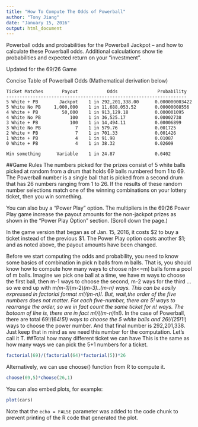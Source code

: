 ```yaml
---
title: "How To Compute The Odds of Powerball"
author: "Tony Jiang"
date: "January 15, 2016"
output: html_document
---
```

Powerball odds and probabilities for the Powerball Jackpot – and how to calculate these Powerball odds. Additional calculations show tie probabilities and expected return on your “investment”.

Updated for the 69/26 Game

Concise Table of Powerball Odds (Mathematical derivation below)
```
Ticket Matches       Payout           Odds               Probability
--------------------------------------------------------------------
5 White + PB        Jackpot    1 in 292,201,338.00      0.000000003422 
5 White No PB     1,000,000    1 in 11,688,053.52       0.00000008556
4 White + PB         50,000    1 in 913,129.18          0.000001095
4 White No PB           100    1 in 36,525.17           0.00002738
3 White + PB            100    1 in 14,494.11           0.00006899
3 White No PB             7    1 in 579.76              0.001725
2 White + PB              7    1 in 701.33              0.001426
1 White + PB              4    1 in 91.98               0.01087
0 White + PB              4    1 in 38.32               0.02609

Win something      Variable    1 in 24.87               0.0402
```
##Game Rules
   The numbers picked for the prizes consist of 5 white balls picked at random from a drum that holds 69 balls numbered from 1 to 69. The Powerball number is a single ball that is picked from a second drum that has 26 numbers ranging from 1 to 26. If the results of these random number selections match one of the winning combinations on your lottery ticket, then you win something.

   You can also buy a “Power Play” option. The multipliers in the 69/26 Power Play game increase the payout amounts for the non-jackpot prizes as shown in the “Power Play Option” section. (Scroll down the page.)

  In the game version that began as of Jan. 15, 2016, it costs $2 to buy a ticket instead of the previous $1. The Power Play option costs another $1; and as noted above, the payout amounts have been changed.

Before we start computing the odds and probability, you need to know some basics of combination in pick n balls from m balls. That is, you should know how to compute how many ways to choose n(n<=m) balls form a pool of m balls. Imagine we pick one ball at a time, we have m ways to choose the first ball, then m-1 ways to choose the second, m-2 ways for the third ... so we end up with m*(m-1)*(m-2)*(m-3)..(m-n) ways. This can be easily expressed in factorial format m!/(m-n)!. But, wait,the order of the five numbers does not matter. For each five-number, there are 5! ways to rearrange the order, so we in fact count the same ticket for n! ways. The botoom of line is, there are in fact m!/((m-n)!*n!).
In the case of Powerball, there are total 69!/(64!*5!) ways to choose the 5 white balls and 26!/(25!*1!) ways to choose the power number. And that final number is 292,201,338. Just keep that in mind as we need this number for the computation. Let's call it T. 
##Total how many different ticket we can have
This is the same as how many ways we can pick the 5+1 numbers for a ticket.
```r
factorial(69)/(factorial(64)*factorial(5))*26
```
Alternatively, we can use choose() function from R to compute it.
```r
choose(69,5)*choose(26,1)
```

You can also embed plots, for example:

```r
plot(cars)
```

Note that the `echo = FALSE` parameter was added to the code chunk to prevent printing of the R code that generated the plot.
